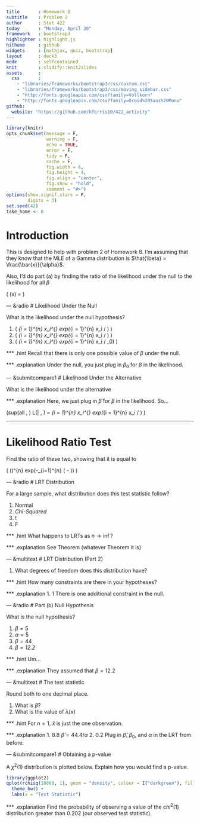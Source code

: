 ```yaml
---
title       : Homework 8
subtitle    : Problem 2
author      : Stat 422
today       : "Monday, April 20"
framework   : bootstrap3
highlighter : highlight.js 
hitheme     : github      
widgets     : [mathjax, quiz, bootstrap]
layout      : deck3
mode        : selfcontained 
knit        : slidify::knit2slides
assets      : 
  css       : 
    - "libraries/frameworks/bootstrap3/css/custom.css"
    - "libraries/frameworks/bootstrap3/css/moving_sidebar.css"
    - "http://fonts.googleapis.com/css?family=Vollkorn"
    - "http://fonts.googleapis.com/css?family=Droid%20Sans%20Mono"
github:
  website: "https://github.com/kferris10/422_activity"
---
```


```r
library(knitr)
opts_chunk$set(message = F, 
               warning = F, 
               echo = TRUE, 
               error = F, 
               tidy = F, 
               cache = F, 
               fig.width = 6, 
               fig.height = 4, 
               fig.align = "center", 
               fig.show = "hold", 
               comment = "#>")
options(show.signif.stars = F, 
        digits = 3)
set.seed(42)
take_home <- 0
```

# Introduction

This is designed to help with problem 2 of Homework 8.  I'm assuming that they know that the MLE of a Gamma distribution is $\hat{\beta} = \frac{\bar{x}}{\alpha}$.

Also, I'd do part (a) by finding the ratio of the likelihood under the null to the likelihood for all $\beta$

\( \lambda (x) = \frac{sup(\beta = \beta_0) L(\beta | \textbf{x}, \alpha)}{sup(all \, \beta) L(\beta | \textbf{x}, \alpha)} \)

--- &radio
# Likelihood Under the Null

What is the likelihood under the null hypothesis?

1. \( \frac{1}{\Gamma(\alpha)^n \beta_0^{n\alpha}} \prod_{i = 1}^{n} x_i^{\alpha-1} exp(\sum_{i = 1}^{n} x_i / \hat{\beta}) \)
2. \( \frac{1}{\Gamma(\alpha)^n \hat{\beta}^{n\alpha}} \prod_{i = 1}^{n} x_i^{\alpha-1} exp(\sum_{i = 1}^{n} x_i / \hat{\beta}) \)
3. \( \frac{1}{\Gamma(\alpha)^n \beta_0^{n\alpha}} \prod_{i = 1}^{n} x_i^{\alpha-1} exp(\sum_{i = 1}^{n} x_i / \beta_0) \)

*** .hint
Recall that there is only one possible value of $\beta$ under the null.

*** .explanation
Under the null, you just plug in $\beta_0$ for $\beta$ in the likelihood.

--- &submitcompare1
# Likelihood Under the Alternative

What is the likelihood under the alternative

*** .explanation
Here, we just plug in $\hat{\beta}$ for $\beta$ in the likelihood.  So...

\(sup(all \, \beta) L(\beta | \textbf{x}, \alpha) =  \frac{1}{\Gamma(\alpha)^n \hat{\beta}^{n\alpha}} \prod_{i = 1}^{n} x_i^{\alpha-1} exp(\sum_{i = 1}^{n} x_i / \hat{\beta}) \)

---
# Likelihood Ratio Test

Find the ratio of these two, showing that it is equal to 

\( (\frac{\hat{\beta}}{\beta_0})^{n\alpha} \times exp(-\sum_{i=1}^{n} (\frac{1}{\beta_0} - \frac{1}{\hat{\beta}})) \)

--- &radio
# LRT Distribution

For a large sample, what distribution does this test statistic follow?

1. Normal
2. _Chi-Squared_
3. t
4. F

*** .hint
What happens to LRTs as $n \rightarrow \inf$?

*** .explanation
See Theorem (whatever Theorem it is)

--- &multitext
# LRT Distribution (Part 2)

1. What degrees of freedom does this distribution have?

*** .hint
How many constraints are there in your hypotheses?

*** .explanation
1. <span class = "answer">1</span>
There is one additional constraint in the null.

--- &radio
# Part (b) Null Hypothesis

What is the null hypothesis?

1. $\beta = 5$
2. $\alpha = 5$
3. $\beta = 44$
4. _$\beta = 12.2$_

*** .hint
Um...

*** .explanation
They assumed that $\beta = 12.2$ 

--- &multitext
# The test statistic

Round both to one decimal place.

1. What is $\hat{\beta}$?
2. What is the value of $\lambda (x)$

*** .hint
For $n = 1$, $\bar{x}$ is just the one observation.

*** .explanation
1. <span class = "answer">8.8</span>
$\hat{\beta} = 44.4 / \alpha$
2. <span class = "answer">0.2</span>
Plug in $\hat{\beta}$, $\beta_0$, and $\alpha$ in the LRT from before.

--- &submitcompare1
# Obtaining a p-value

A $\chi^2(1)$ distribution is plotted below.  Explain how you would find a p-value.

```r
library(ggplot2)
qplot(rchisq(10000, 1), geom = "density", colour = I("darkgreen"), fill = I("grey"), alpha = I(.5)) + 
  theme_bw() + 
  labs(x = "Test Statistic")
```

*** .explanation
Find the probability of observing a value of the $chi^2(1)$ distribution greater than 0.202 (our observed test statistic).











